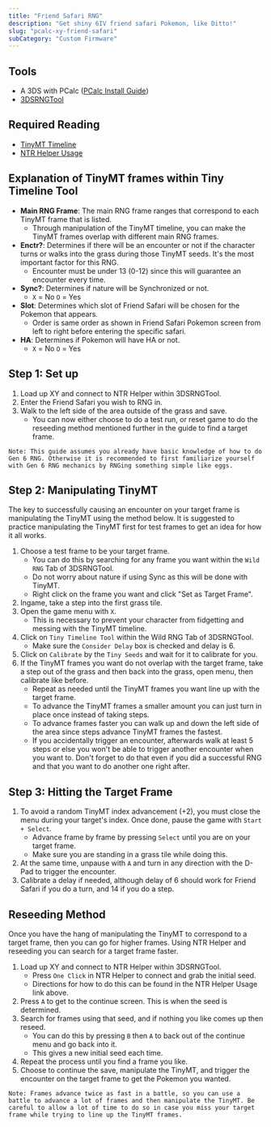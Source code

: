 ```yaml
---
title: "Friend Safari RNG"
description: "Get shiny 6IV friend safari Pokemon, like Ditto!"
slug: "pcalc-xy-friend-safari"
subCategory: "Custom Firmware"
---
```


## Tools

- A 3DS with PCalc ([PCalc Install Guide](https://www.pokemonrng.com/misc-3ds-installing-pcalc))
- [3DSRNGTool](https://github.com/wwwwwwzx/3DSRNGTool/releases)

## Required Reading

- [TinyMT Timeline](https://github.com/wwwwwwzx/3DSRNGTool/wiki/Gen6-TinyMT-Timeline-Calibration)
- [NTR Helper Usage](https://www.pokemonrng.com/ntr-helper-usage)

## Explanation of TinyMT frames within Tiny Timeline Tool

- **Main RNG Frame**: The main RNG frame ranges that correspond to each TinyMT frame that is listed.
  - Through manipulation of the TinyMT timeline, you can make the TinyMT frames overlap with different main RNG frames.
- **Enctr?**: Determines if there will be an encounter or not if the character turns or walks into the grass during those TinyMT seeds. It's the most important factor for this RNG.
  - Encounter must be under 13 (0-12) since this will guarantee an encounter every time.
- **Sync?**: Determines if nature will be Synchronized or not.
  - `X` = No `O` = Yes
- **Slot**: Determines which slot of Friend Safari will be chosen for the Pokemon that appears.
  - Order is same order as shown in Friend Safari Pokemon screen from left to right before entering the specific safari.
- **HA**: Determines if Pokemon will have HA or not.
  - `X` = No `O` = Yes

## Step 1: Set up

1. Load up XY and connect to NTR Helper within 3DSRNGTool.
2. Enter the Friend Safari you wish to RNG in.
3. Walk to the left side of the area outside of the grass and save.
   - You can now either choose to do a test run, or reset game to do the reseeding method mentioned further in the guide to find a target frame.

```
Note: This guide assumes you already have basic knowledge of how to do Gen 6 RNG. Otherwise it is recommended to first familiarize yourself with Gen 6 RNG mechanics by RNGing something simple like eggs.
```

## Step 2: Manipulating TinyMT

The key to successfully causing an encounter on your target frame is manipulating the TinyMT using the method below. It is suggested to practice manipulating the TinyMT first for test frames to get an idea for how it all works.

1. Choose a test frame to be your target frame.
   - You can do this by searching for any frame you want within the `Wild RNG` Tab of 3DSRNGTool.
   - Do not worry about nature if using Sync as this will be done with TinyMT.
   - Right click on the frame you want and click "Set as Target Frame".
2. Ingame, take a step into the first grass tile.
3. Open the game menu with `X`.
   - This is necessary to prevent your character from fidgetting and messing with the TinyMT timeline.
4. Click on `Tiny Timeline Tool` within the Wild RNG Tab of 3DSRNGTool.
   - Make sure the `Consider Delay` box is checked and delay is 6.
5. Click on `Calibrate` by the `Tiny Seeds` and wait for it to calibrate for you.
6. If the TinyMT frames you want do not overlap with the target frame, take a step out of the grass and then back into the grass, open menu, then calibrate like before.
   - Repeat as needed until the TinyMT frames you want line up with the target frame.
   - To advance the TinyMT frames a smaller amount you can just turn in place once instead of taking steps.
   - To advance frames faster you can walk up and down the left side of the area since steps advance TinyMT frames the fastest.
   - If you accidentally trigger an encounter, afterwards walk at least 5 steps or else you won't be able to trigger another encounter when you want to. Don't forget to do that even if you did a successful RNG and that you want to do another one right after.

## Step 3: Hitting the Target Frame

1. To avoid a random TinyMT index advancement (+2), you must close the menu during your target's index. Once done, pause the game with `Start + Select`.
   - Advance frame by frame by pressing `Select` until you are on your target frame.
   - Make sure you are standing in a grass tile while doing this.
2. At the same time, unpause with `A` and turn in any direction with the D-Pad to trigger the encounter.
3. Calibrate a delay if needed, although delay of 6 should work for Friend Safari if you do a turn, and 14 if you do a step.

## Reseeding Method

Once you have the hang of manipulating the TinyMT to correspond to a target frame, then you can go for higher frames. Using NTR Helper and reseeding you can search for a target frame faster.

1. Load up XY and connect to NTR Helper within 3DSRNGTool.
   - Press `One Click` in NTR Helper to connect and grab the initial seed.
   - Directions for how to do this can be found in the NTR Helper Usage link above.
2. Press `A` to get to the continue screen. This is when the seed is determined.
3. Search for frames using that seed, and if nothing you like comes up then reseed.
   - You can do this by pressing `B` then `A` to back out of the continue menu and go back into it.
   - This gives a new initial seed each time.
4. Repeat the process until you find a frame you like.
5. Choose to continue the save, manipulate the TinyMT, and trigger the encounter on the target frame to get the Pokemon you wanted.

```
Note: Frames advance twice as fast in a battle, so you can use a battle to advance a lot of frames and then manipulate the TinyMT. Be careful to allow a lot of time to do so in case you miss your target frame while trying to line up the TinyMT frames.
```
